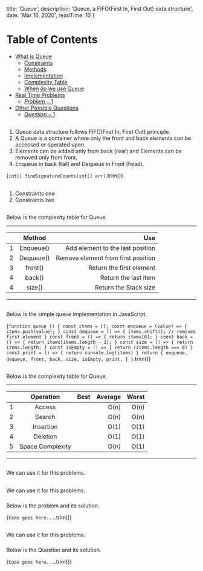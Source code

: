 
  title: 'Queue',
  description: 'Queue, a FIFO(First In, First Out) data structure',
  date: 'Mar 16, 2020',
  readTime: 10
}


Table of Contents
=================

   * [What is Queue](#what-is-queue)
      * [Constraints](#constraints)
      * [Methods](#methods)
      * [Implementation](#implementation)
      * [Complexity Table](#complexity-table)
      * [When do we use Queue](#when-do-we-use-queue)
   * [Real Time Problems](#real-time-problems)
      * [$Problem-1$](#$problem-1$)
   * [Other Possible Questions](#other-possible-questions)
      * [$Question-1$](#$question-1$)

## <AnchorLink label="What is Queue" name />
1. Queue data structure follows FIFO(First In, First Out) principle.
1. A Queue is a container where only the front and back elements can be accessed or operated upon.
1. Elements can be added only from back (rear) and Elements can be removed only from front.
1. Enqueue in back (tail) and Dequeue in Front (head).

<CodeBlock>{`
int[] findSignatureCounts(int[] arr)
`.trim()}</CodeBlock>

## <AnchorLink label="Constraints" name />
1. Constraints one
1. Constraints two

## <AnchorLink label="Methods" name />
Below is the complexity table for Queue.

- - -
|    | Method |  Use |
|----------|:-------------:|------:|
| 1 |  Enqueue() | Add element to the last position |
| 2 |  Dequeue() | Remove element from first position |
| 3 |  front() | Return the first element |
| 4 |  back() | Return the last item |
| 4 |  size() | Return the Stack size |
- - -

## <AnchorLink label="Implementation" name />
Below is the simple queue implementation in JavaScript.

<CodeBlock>{`
function queue () {
  const items = [];
  const enqueue = (value) => {
    items.push(value);
  }
  const dequeue = () => {
    items.shift(); // removes first element
  }
  const front = () => {
    return items[0];
  }
  const back = () => {
    return items[items.length - 1];
  }
  const size = () => {
    return items.length;
  }
  const isEmpty = () => {
    return (items.length === 0)
  }
  const print = () => {
    return console.log(items)
  }
  return {
    enqueue,
    dequeue,
    front,
    back,
    size,
    isEmpty,
    print,
  }
}
`.trim()}</CodeBlock>

## <AnchorLink label="Complexity Table" name />
Below is the complexity table for Queue.

- - -
|    | Operation |  Best |  Average |  Worst |
|----------|:-------------:|------:|------:|------:|
| 1 |  Access |  | O(n) | O(n) |
| 2 |  Search |  | O(n) | O(n) |
| 3 |  Insertion |  | O(1) | O(1) |
| 4 |  Deletion |  | O(1) | O(1) |
| 5 |  Space Complexity |  | O(n) | O(1) |
- - -

## <AnchorLink label="When do we use Queue" name />
We can use it for this problems.

## <AnchorLink label="Real Time Problems" name />
We can use it for this problems.

### <AnchorLink label="$Problem-1$" name />
Below is the problem and its solution.

<CodeBlock>{`
Code goes here...
`.trim()}</CodeBlock>

## <AnchorLink label="Other Possible Questions" name />
We can use it for this problems.

### <AnchorLink label="$Question-1$" name />
Below is the Question and its solution.

<CodeBlock>{`
Code goes here...
`.trim()}</CodeBlock>